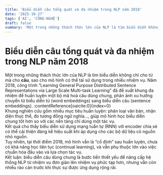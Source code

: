 ```yaml
---
title: 'Biểu diễn câu tổng quát và đa nhiệm trong NLP năm 2018'
date: '2025-10-27'
tags: ['AI', 'CÔNG-NGHỆ']
draft: false
summary: 'Một trong những thách thức lớn của NLP là tìm biểu diễn không chỉ cho từ mà cho **câu**, sao cho mô '
---
```


# Biểu diễn câu tổng quát và đa nhiệm trong NLP năm 2018

Một trong những thách thức lớn của NLP là tìm biểu diễn không chỉ cho từ mà cho **câu**, sao cho mô hình có thể tái sử dụng trong nhiều nhiệm vụ. Năm 2018, công trình “Learning General Purpose Distributed Sentence Representations via Large Scale Multi-task Learning” đã đề xuất khung đa nhiệm để huấn luyện một bộ mã hoá câu dùng chung, phản ánh xu hướng chuyển từ biểu diễn từ (word embeddings) sang biểu diễn câu (sentence embeddings). :contentReference[oaicite:0]{index=0}  
Khung nghiên cứu gồm nhiều mục tiêu huấn luyện: phân loại văn bản, nhận diện thực thể, đo tương đồng ngữ nghĩa…, giúp mô hình học biểu diễn chung tốt hơn so với các nền tảng chỉ dùng một tác vụ.  
Kết quả cho thấy biểu diễn sử dụng mạng tuần tự (RNN) với encoder chia sẻ có thể cải thiện đáng kể hiệu suất khi áp dụng cho các bộ dữ liệu có nguồn nhỏ nguồn.  
Tuy nhiên, tại thời điểm 2018, mô hình vẫn là “cố định” sau huấn luyện, chưa có khả năng học liên tục (continual learning), và vẫn phụ thuộc lớn vào việc chuẩn hóa đầu vào và lựa chọn tác vụ.  
Kết luận: biểu diễn câu dùng chung là bước tiến thiết yếu để nâng cấp hệ thống NLP từ nhiệm vụ đơn giản lên nhiệm vụ phức tạp hơn, nhưng vẫn còn nhiều rào cản trước khi thực sự được ứng dụng rộng rãi.